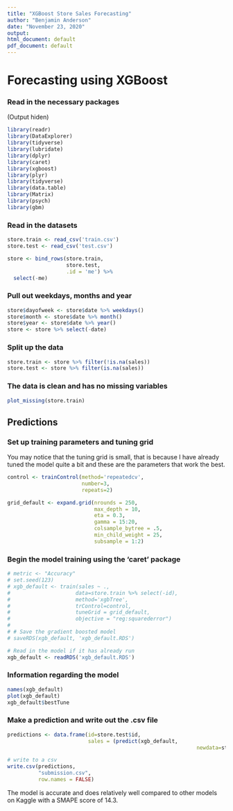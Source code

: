 ```yaml
---
title: "XGBoost Store Sales Forecasting"
author: "Benjamin Anderson"
date: "November 23, 2020"
output:
html_document: default
pdf_document: default
---
```


# Forecasting using XGBoost

### Read in the necessary packages

(Output hiden)

```r
library(readr)
library(DataExplorer)
library(tidyverse)
library(lubridate)
library(dplyr)
library(caret)
library(xgboost)
library(plyr) 
library(tidyverse)
library(data.table)
library(Matrix)
library(psych)
library(gbm)
```

### Read in the datasets

```r
store.train <- read_csv('train.csv')
store.test <- read_csv('test.csv')

store <- bind_rows(store.train, 
                   store.test, 
                   .id = 'me') %>% 
  select(-me)
```

### Pull out weekdays, months and year

```r
store$dayofweek <- store$date %>% weekdays()
store$month <- store$date %>% month()
store$year <- store$date %>% year()
store <- store %>% select(-date)
```

### Split up the data

```r
store.train <- store %>% filter(!is.na(sales))
store.test <- store %>% filter(is.na(sales))
```

### The data is clean and has no missing variables

```r
plot_missing(store.train)
```

## Predictions

### Set up training parameters and tuning grid

You may notice that the tuning grid is small, that is because I have already
tuned the model quite a bit and these are the parameters that work the best.

```r
control <- trainControl(method='repeatedcv',
                        number=3,
                        repeats=2)

grid_default <- expand.grid(nrounds = 250,
                            max_depth = 10,
                            eta = 0.3,
                            gamma = 15:20,
                            colsample_bytree = .5,
                            min_child_weight = 25,
                            subsample = 1:2)
```

### Begin the model training using the 'caret' package

```r
# metric <- "Accuracy"
# set.seed(123)
# xgb_default <- train(sales ~ .,
#                     data=store.train %>% select(-id),
#                     method='xgbTree',
#                     trControl=control,
#                     tuneGrid = grid_default,
#                     objective = "reg:squarederror")
# 
# # Save the gradient boosted model
# saveRDS(xgb_default, 'xgb_default.RDS')

# Read in the model if it has already run
xgb_default <- readRDS('xgb_default.RDS')
```

### Information regarding the model

```r
names(xgb_default)
plot(xgb_default)
xgb_default$bestTune
```

### Make a prediction and write out the .csv file

```r
predictions <- data.frame(id=store.test$id, 
                          sales = (predict(xgb_default, 
                                                             newdata=store.test)))

# write to a csv
write.csv(predictions,
          "submission.csv", 
          row.names = FALSE)
```

The model is accurate and does relatively well compared to other models on 
Kaggle with a SMAPE score of 14.3.

